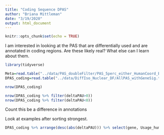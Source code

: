 ```yaml
---
title: "Coding Sequence DPAS"
author: "Briana Mittleman"
date: "3/19/2020"
output: html_document
---
```


```r
knitr::opts_chunk$set(echo = TRUE)
```

I am interested in looking at the PAS that are differentially used and are annotated in coding regions. Are these likely real? What else can I learn about them.  
```r
library(tidyverse)
```

```r
Meta=read.table("../data/PAS_doubleFilter/PAS_5perc_either_HumanCoord_BothUsage_meta_doubleFilter.txt", header = T,stringsAsFactors = F) %>% select(PAS, chr, start, end, loc,disc,Human,Chimp)  %>% rename('Usage_human'=Human, 'Usage_chimp'=Chimp)
DPAS_coding=read.table("../data/DiffIso_Nuclear_DF/AllPAS_withGeneSig.txt", header = T, stringsAsFactors = F) %>% inner_join(Meta, by=c("chr", "start","end")) %>% filter(loc=="cds", SigPAU2=="Yes")
```

```r
nrow(DPAS_coding)

nrow(DPAS_coding %>% filter(deltaPAU>0))
nrow(DPAS_coding %>% filter(deltaPAU<0))
```


Count this be a difference in annotations  


Look at examples after sorting strongest.  

```r
DPAS_coding %>% arrange(desc(abs(deltaPAU))) %>% select(gene, Usage_human, Usage_chimp, deltaPAU,PAS, disc) %>% head()
```

